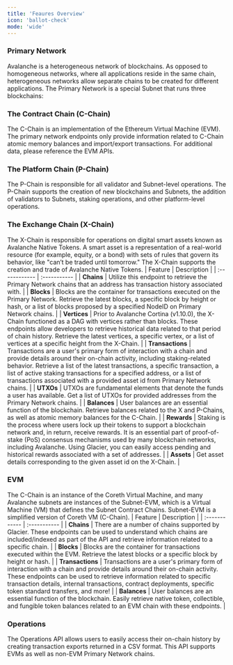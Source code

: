 ```yaml
---
title: 'Feaures Overview'
icon: 'ballot-check'
mode: 'wide'
---
```


### Primary Network
Avalanche is a heterogeneous network of blockchains. As opposed to homogeneous networks, where all applications reside in the same chain, heterogeneous networks allow separate chains to be created for different applications. The Primary Network is a special Subnet that runs three blockchains:

### The Contract Chain (C-Chain)
The C-Chain is an implementation of the Ethereum Virtual Machine (EVM). The primary network endpoints only provide information related to C-Chain atomic memory balances and import/export transactions. For additional data, please reference the EVM APIs.

### The Platform Chain (P-Chain)
The P-Chain is responsible for all validator and Subnet-level operations. The P-Chain supports the creation of new blockchains and Subnets, the addition of validators to Subnets, staking operations, and other platform-level operations.

### The Exchange Chain (X-Chain)
The X-Chain is responsible for operations on digital smart assets known as Avalanche Native Tokens. A smart asset is a representation of a real-world resource (for example, equity, or a bond) with sets of rules that govern its behavior, like "can’t be traded until tomorrow." The X-Chain supports the creation and trade of Avalanche Native Tokens.
| Feature       | Description |
| :------------ | :----------- |
| **Chains**    | Utilize this endpoint to retrieve the Primary Network chains that an address has transaction history associated with. |
| **Blocks**    | Blocks are the container for transactions executed on the Primary Network. Retrieve the latest blocks, a specific block by height or hash, or a list of blocks proposed by a specified NodeID on Primary Network chains. |
| **Vertices**  | Prior to Avalanche Cortina (v1.10.0), the X-Chain functioned as a DAG with vertices rather than blocks. These endpoints allow developers to retrieve historical data related to that period of chain history. Retrieve the latest vertices, a specific vertex, or a list of vertices at a specific height from the X-Chain. |
| **Transactions** | Transactions are a user's primary form of interaction with a chain and provide details around their on-chain activity, including staking-related behavior. Retrieve a list of the latest transactions, a specific transaction, a list of active staking transactions for a specified address, or a list of transactions associated with a provided asset id from Primary Network chains. |
| **UTXOs** | UTXOs are fundamental elements that denote the funds a user has available. Get a list of UTXOs for provided addresses from the Primary Network chains. |
| **Balances** | User balances are an essential function of the blockchain. Retrieve balances related to the X and P-Chains, as well as atomic memory balances for the C-Chain. |
| **Rewards** | Staking is the process where users lock up their tokens to support a blockchain network and, in return, receive rewards. It is an essential part of proof-of-stake (PoS) consensus mechanisms used by many blockchain networks, including Avalanche. Using Glacier, you can easily access pending and historical rewards associated with a set of addresses. |
| **Assets** | Get asset details corresponding to the given asset id on the X-Chain. |


### EVM
The C-Chain is an instance of the Coreth Virtual Machine, and many Avalanche subnets are instances of the Subnet-EVM, which is a Virtual Machine (VM) that defines the Subnet Contract Chains. Subnet-EVM is a simplified version of Coreth VM (C-Chain).
| Feature      | Description |
| :------------ | :----------- |
| **Chains**   | There are a number of chains supported by Glacier. These endpoints can be used to understand which chains are included/indexed as part of the API and retrieve information related to a specific chain. |
| **Blocks**   | Blocks are the container for transactions executed within the EVM. Retrieve the latest blocks or a specific block by height or hash. |
| **Transactions** | Transactions are a user's primary form of interaction with a chain and provide details around their on-chain activity. These endpoints can be used to retrieve information related to specific transaction details, internal transactions, contract deployments, specific token standard transfers, and more! |
| **Balances** | User balances are an essential function of the blockchain. Easily retrieve native token, collectible, and fungible token balances related to an EVM chain with these endpoints. |

### Operations
The Operations API allows users to easily access their on-chain history by creating transaction exports returned in a CSV format. This API supports EVMs as well as non-EVM Primary Network chains.
